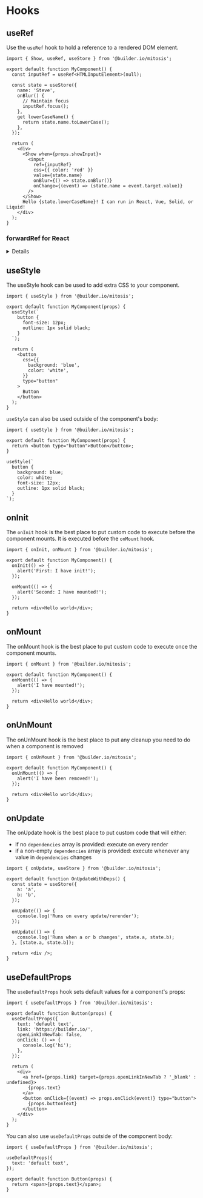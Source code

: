# Hooks

## useRef

Use the `useRef` hook to hold a reference to a rendered DOM element.

```tsx
import { Show, useRef, useStore } from '@builder.io/mitosis';

export default function MyComponent() {
  const inputRef = useRef<HTMLInputElement>(null);

  const state = useStore({
    name: 'Steve',
    onBlur() {
      // Maintain focus
      inputRef.focus();
    },
    get lowerCaseName() {
      return state.name.toLowerCase();
    },
  });

  return (
    <div>
      <Show when={props.showInput}>
        <input
          ref={inputRef}
          css={{ color: 'red' }}
          value={state.name}
          onBlur={() => state.onBlur()}
          onChange={(event) => (state.name = event.target.value)}
        />
      </Show>
      Hello {state.lowerCaseName}! I can run in React, Vue, Solid, or Liquid!
    </div>
  );
}
```

### forwardRef for React

<details>

In React you may need to wrap your component with `forwardRef` to provide direct access to an element (`input` for example). You can do this by using using a `prop` value as the `ref`

_Mitosis input_

```tsx
export default function MyInput(props) {
  return <input ref={props.inputRef} />;
}
```

_Mitosis output_

```tsx
import { forwardRef } from 'react';

export default forwardRef(function MyInput(props, inputRef) {
  return <input ref={inputRef} />;
});
```

<hr />
</details>

## useStyle

The useStyle hook can be used to add extra CSS to your component.

```tsx
import { useStyle } from '@builder.io/mitosis';

export default function MyComponent(props) {
  useStyle(`
    button {
      font-size: 12px;
      outline: 1px solid black;
    }
  `);

  return (
    <button
      css={{
        background: 'blue',
        color: 'white',
      }}
      type="button"
    >
      Button
    </button>
  );
}
```

`useStyle` can also be used outside of the component's body:

```tsx
import { useStyle } from '@builder.io/mitosis';

export default function MyComponent(props) {
  return <button type="button">Button</button>;
}

useStyle(`
  button {
    background: blue;
    color: white;
    font-size: 12px;
    outline: 1px solid black;
  }
`);
```

## onInit

The `onInit` hook is the best place to put custom code to execute before the component mounts. It is executed before the `onMount` hook.

```tsx
import { onInit, onMount } from '@builder.io/mitosis';

export default function MyComponent() {
  onInit(() => {
    alert('First: I have init!');
  });

  onMount(() => {
    alert('Second: I have mounted!');
  });

  return <div>Hello world</div>;
}
```

## onMount

The onMount hook is the best place to put custom code to execute once the component mounts.

```tsx
import { onMount } from '@builder.io/mitosis';

export default function MyComponent() {
  onMount(() => {
    alert('I have mounted!');
  });

  return <div>Hello world</div>;
}
```

## onUnMount

The onUnMount hook is the best place to put any cleanup you need to do when a component is removed

```tsx
import { onUnMount } from '@builder.io/mitosis';

export default function MyComponent() {
  onUnMount(() => {
    alert('I have been removed!');
  });

  return <div>Hello world</div>;
}
```

## onUpdate

The onUpdate hook is the best place to put custom code that will either:

- if no `dependencies` array is provided: execute on every render
- if a non-empty `dependencies` array is provided: execute whenever any value in `dependencies` changes

```tsx
import { onUpdate, useStore } from '@builder.io/mitosis';

export default function OnUpdateWithDeps() {
  const state = useStore({
    a: 'a',
    b: 'b',
  });

  onUpdate(() => {
    console.log('Runs on every update/rerender');
  });

  onUpdate(() => {
    console.log('Runs when a or b changes', state.a, state.b);
  }, [state.a, state.b]);

  return <div />;
}
```

## useDefaultProps

The `useDefaultProps` hook sets default values for a component's props:

```tsx
import { useDefaultProps } from '@builder.io/mitosis';

export default function Button(props) {
  useDefaultProps({
    text: 'default text',
    link: 'https://builder.io/',
    openLinkInNewTab: false,
    onClick: () => {
      console.log('hi');
    },
  });

  return (
    <div>
      <a href={props.link} target={props.openLinkInNewTab ? '_blank' : undefined}>
        {props.text}
      </a>
      <button onClick={(event) => props.onClick(event)} type="button">
        {props.buttonText}
      </button>
    </div>
  );
}
```

You can also use `useDefaultProps` outside of the component body:

```tsx
import { useDefaultProps } from '@builder.io/mitosis';

useDefaultProps({
  text: 'default text',
});

export default function Button(props) {
  return <span>{props.text}</span>;
}
```
